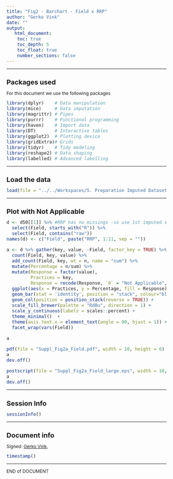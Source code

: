 ```yaml
---
title: "Fig2 - Barchart - Field x RRP"
author: "Gerko Vink"
date: ""
output: 
   html_document:
    toc: true
    toc_depth: 5
    toc_float: true
    number_sections: false
---
```


<style type="text/css">
  
body{ /* Normal  */
  font-size: 12px;
  }
td {  /* Table  */
  font-size: 12px;
}
h1.title {
  font-size: 18px;
  color: DarkBlue;
}
h1 { /* Header 1 */
  font-size: 18px;
}
h2 { /* Header 2 */
  font-size: 18px;
}
h3 { /* Header 3 */
  font-size: 18px;
}
code.r{ /* Code block */
  font-size: 12px;
}
pre { /* Code block - determines code spacing between lines */
  font-size: 14px;
}
</style>


---

# Packages used
For this document we use the following packages
```r
library(dplyr)    # Data manipulation
library(mice)     # Data imputation
library(magrittr) # Pipes
library(purrr)    # Functional programming
library(haven)    # Import data
library(DT)       # Interactive tables
library(ggplot2)  # Plotting device
library(gridExtra)# Grids
library(tidyr)    # Tidy modeling
library(reshape2) # Data shaping
library(labelled) # Advanced labelling
```

---

# Load the data
```r
load(file = "../../Workspaces/5. Preparation Imputed Datasets.Rdata")
```

---

# Plot with Not Applicable
```r
d <- d50[[1]] %>% #RRP has no missings -so use 1st imputed set
  select(Field, starts_with("R")) %>% 
  select(Field, contains("raw"))
names(d) <- c("Field", paste("RRP", 1:11, sep = ""))

a <- d %>% gather(key, value, -Field, factor_key = TRUE) %>% 
  count(Field, key, value) %>% 
  add_count(Field, key, wt = n, name = "sum") %>% 
  mutate(Percentage = n/sum) %>% 
  mutate(Response = factor(value),
         Practices = key,
         Response = recode(Response, `0` = "Not Applicable", `1` = "1 Never", `7` = "7 Always")) %>% 
  ggplot(aes(x = Practices, y = Percentage, fill = Response)) +
  geom_bar(stat = 'identity', position = "stack", colour="black") +
  geom_col(position = position_stack(reverse = TRUE)) + 
  scale_fill_brewer(palette = "RdBu", direction = 1) +
  scale_y_continuous(labels = scales::percent) + 
  theme_minimal()  + 
  theme(axis.text.x = element_text(angle = 90, hjust = 1)) + 
  facet_wrap(vars(Field)) 

a

pdf(file = "Suppl_Fig2a_Field.pdf", width = 10, height = 6)
a
dev.off()

postscript(file = "Suppl_Fig2a_Field_large.eps", width = 10, height = 6)
a
dev.off()
```

---

# Session Info
```r
sessionInfo()
```

---

# Document info
Signed: 
[Gerko Vink](https://www.gerkovink.com), 

```r
timestamp()
```

---

END of DOCUMENT